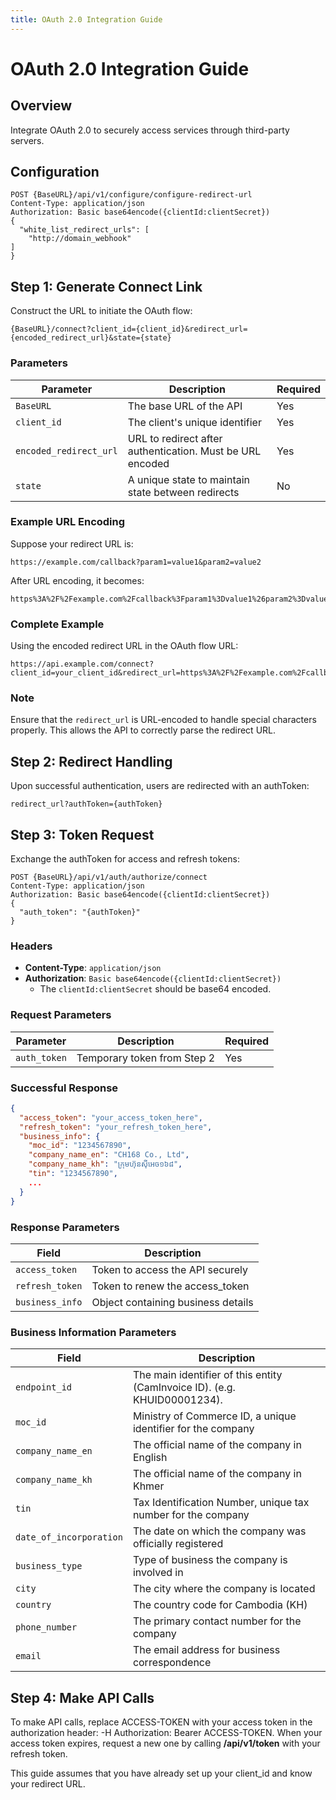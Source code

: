 ```yaml
---
title: OAuth 2.0 Integration Guide
---
```



# OAuth 2.0 Integration Guide

## Overview

Integrate OAuth 2.0 to securely access services through third-party servers.
## Configuration
```http
POST {BaseURL}/api/v1/configure/configure-redirect-url
Content-Type: application/json
Authorization: Basic base64encode({clientId:clientSecret})
{
  "white_list_redirect_urls": [
    "http://domain_webhook"
]
}

```

## Step 1: Generate Connect Link

Construct the URL to initiate the OAuth flow:

```plaintext
{BaseURL}/connect?client_id={client_id}&redirect_url={encoded_redirect_url}&state={state}
```

### Parameters

| Parameter        | Description                                       | Required |
|------------------|---------------------------------------------------|----------|
| `BaseURL`        | The base URL of the API                           | Yes      |
| `client_id`      | The client's unique identifier                    | Yes      |
| `encoded_redirect_url`   | URL to redirect after authentication. Must be URL encoded              | Yes      |
| `state`          | A unique state to maintain state between redirects| No      |


### Example URL Encoding

Suppose your redirect URL is:

```plaintext
https://example.com/callback?param1=value1&param2=value2
```

After URL encoding, it becomes:

```plaintext
https%3A%2F%2Fexample.com%2Fcallback%3Fparam1%3Dvalue1%26param2%3Dvalue2
```

### Complete Example

Using the encoded redirect URL in the OAuth flow URL:

```plaintext
https://api.example.com/connect?client_id=your_client_id&redirect_url=https%3A%2F%2Fexample.com%2Fcallback%3Fparam1%3Dvalue1%26param2%3Dvalue2&state=your_unique_state
```

### Note

Ensure that the `redirect_url` is URL-encoded to handle special characters properly. This allows the API to correctly parse the redirect URL.


## Step 2: Redirect Handling

Upon successful authentication, users are redirected with an authToken:

```plaintext
redirect_url?authToken={authToken}
```

## Step 3: Token Request

Exchange the authToken for access and refresh tokens:

```http
POST {BaseURL}/api/v1/auth/authorize/connect
Content-Type: application/json
Authorization: Basic base64encode({clientId:clientSecret})
{
  "auth_token": "{authToken}"
}
```
### Headers

- **Content-Type**: `application/json`
- **Authorization**: `Basic base64encode({clientId:clientSecret})`
  - The `clientId:clientSecret` should be base64 encoded.

### Request Parameters

| Parameter   | Description                  | Required |
|-------------|------------------------------|----------|
| `auth_token`| Temporary token from Step 2  | Yes      |

### Successful Response

```json
{
  "access_token": "your_access_token_here",
  "refresh_token": "your_refresh_token_here",
  "business_info": {
    "moc_id": "1234567890",
    "company_name_en": "CH168 Co., Ltd",
    "company_name_kh": "ក្រុមហ៊ុនស៊ីអេច១៦៨",
    "tin": "1234567890",
    ...
  }
}
```


### Response Parameters

| Field             | Description                               |
|-------------------|-------------------------------------------|
| `access_token`    | Token to access the API securely          |
| `refresh_token`   | Token to renew the access_token           |
| `business_info`   | Object containing business details        |

### Business Information Parameters

| Field                | Description                                                  |
|----------------------|--------------------------------------------------------------|
|`endpoint_id`         |  The main identifier of this entity (CamInvoice ID). (e.g. KHUID00001234). |
| `moc_id`             | Ministry of Commerce ID, a unique identifier for the company |
| `company_name_en`    | The official name of the company in English                  |
| `company_name_kh`    | The official name of the company in Khmer                    |
| `tin`                | Tax Identification Number, unique tax number for the company |
| `date_of_incorporation` | The date on which the company was officially registered   |
| `business_type`      | Type of business the company is involved in                  |
| `city`               | The city where the company is located                        |
| `country`            | The country code for Cambodia (KH)                           |
| `phone_number`       | The primary contact number for the company                   |
| `email`              | The email address for business correspondence 

## Step 4: Make API Calls
To make API calls, replace ACCESS-TOKEN with your access token in the authorization header: -H Authorization: Bearer ACCESS-TOKEN. When your access token expires, request a new one by calling **/api/v1/token** with your refresh token.

<Callout>This guide assumes that you have already set up your client_id and know your redirect URL.</Callout>


